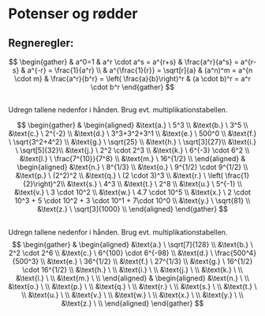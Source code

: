 # Potenser og rødder

## Regneregler:
$$
\begin{gather}
& a^0=1
& a^r \cdot a^s = a^{r+s}
& \frac{a^r}{a^s} = a^{r-s}
& a^{-r} = \frac{1}{a^r} \\
& a^{\frac{1}{r}} = \sqrt[r]{a}
& (a^n)^m = a^{n \cdot m}
& \frac{a^r}{b^r} = \left( \frac{a}{b}\right)^r
& (a \cdot b)^r = a^r \cdot b^r
\end{gather}
$$

## 
Udregn tallene nedenfor i hånden. Brug evt. multiplikationstabellen.

$$
\begin{gather}
&
\begin{aligned}
&\text{a.} \ 5^3 \\
&\text{b.} \ 3^5 \\
&\text{c.} \ 2^{-2} \\
&\text{d.} \ 3^3+3^2+3^1 \\
&\text{e.} \ 500^0 \\
&\text{f.} \ \sqrt{3^2+4^2} \\
&\text{g.} \ \sqrt{25} \\
&\text{h.} \ \sqrt[3]{27}\\
&\text{i.} \ \sqrt[5]{32}\\
&\text{j.} \ 2^2 \cdot 2^3 \\
&\text{k.} \ 6^{-3} \cdot 6^2 \\
&\text{l.} \ \frac{7^{10}}{7^8} \\
&\text{m.} \ 16^{1/2} \\
\end{aligned}
&
\begin{aligned}
&\text{n.} \ 8^{1/3} \\
&\text{o.} \ 9^{1/2} \cdot 9^{1/2}  \\
&\text{p.} \ (2^2)^2 \\
&\text{q.} \ (2 \cdot 3)^3 \\
&\text{r.} \ \left( \frac{1}{2}\right)^2\\
&\text{s.} \ 4^3 \\
&\text{t.} \ 2^8 \\
&\text{u.} \ 5^{-1} \\
&\text{v.} \ 3 \cdot 10^2 \\
&\text{w.} \ 4.7 \cdot 10^5 \\
&\text{x.} \ 2 \cdot 10^3 + 5 \cdot 10^2 + 3 \cdot 10^1 + 7\cdot 10^0 \\
&\text{y.} \ \sqrt{81} \\
&\text{z.} \ \sqrt[3]{1000} \\
\end{aligned}
\end{gather}
$$

## 
Udregn tallene nedenfor i hånden. Brug evt. multiplikationstabellen.
$$
\begin{gather}
&
\begin{aligned}
&\text{a.} \ \sqrt[7]{128} \\
&\text{b.} \ 2^2 \cdot 2^6 \\
&\text{c.} \ 6^{100} \cdot 6^{-98} \\
&\text{d.} \ \frac{500^4}{500^3} \\
&\text{e.} \ 36^{1/2} \\
&\text{f.} \ 27^{1/3} \\
&\text{g.} \ 16^{1/2} \cdot 16^{1/2} \\
&\text{h.} \  \\
&\text{i.} \  \\
&\text{j.} \  \\
&\text{k.} \  \\
&\text{l.} \  \\
&\text{m.} \  \\
\end{aligned}
&
\begin{aligned}
&\text{n.} \ \\
&\text{o.} \ \\
&\text{p.} \ \\
&\text{q.} \ \\
&\text{r.} \ \\
&\text{s.} \ \\
&\text{t.} \ \\
&\text{u.} \ \\
&\text{v.} \ \\
&\text{w.} \ \\
&\text{x.} \ \\
&\text{y.} \ \\
&\text{z.} \ \\
\end{aligned}
\end{gather}
$$
